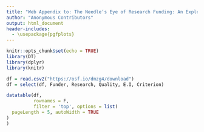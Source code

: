 ```yaml
---
title: "Web Appendix to: The Needle’s Eye of Research Funding: An Explorative Qualitative Study of Criteria used by Research Funders"
author: "Anonymous Contributors"
output: html_document
header-includes: 
  - \usepackage{pgfplots}
---
```


```r
knitr::opts_chunk$set(echo = TRUE)
library(DT)
library(dplyr)
library(knitr)
```

```r
df = read.csv2("https://osf.io/dmzg4/download")
df = select(df, Funder, Research, Quality, E.I, Criterion)
```

```r
datatable(df, 
          rownames = F,
          filter = 'top', options = list(
  pageLength = 5, autoWidth = TRUE
)
)
```
